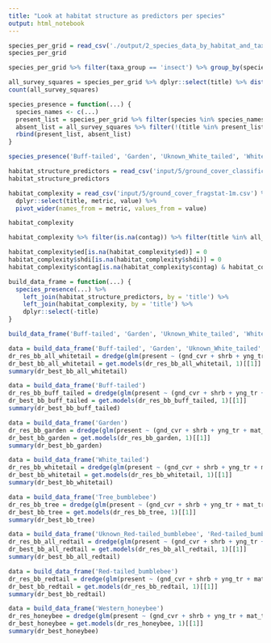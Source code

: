 ```yaml
---
title: "Look at habitat structure as predictors per species"
output: html_notebook
---
```



```r
species_per_grid = read_csv('./output/2_species_data_by_habitat_and_taxa_group.csv')
species_per_grid
```
```r
species_per_grid %>% filter(taxa_group == 'insect') %>% group_by(species) %>% summarise(survey_squares_present = n())
```

```r
all_survey_squares = species_per_grid %>% dplyr::select(title) %>% distinct() %>% filter(!is.na(title))
count(all_survey_squares)
```

```r
species_presence = function(...) {
  species_names <- c(...)
  present_list = species_per_grid %>% filter(species %in% species_names) %>% dplyr::select(title) %>% distinct() %>% mutate(present = T)
  absent_list = all_survey_squares %>% filter(!(title %in% present_list$title)) %>% distinct() %>% mutate(present = F)
  rbind(present_list, absent_list)
}

species_presence('Buff-tailed', 'Garden', 'Uknown_White_tailed', 'White_tailed', 'Tree_bumblebee')
```

```r
habitat_structure_predictors = read_csv('input/5/ground_cover_classification-1m.csv') %>% rename(gnd_cvr=herbaceous_coverage, shrb = shrub_coverage, yng_tr = young_tree_coverage, mat_tr = mature_tree_coverage, old_tr = old_tree_coverage)
habitat_structure_predictors
```

```r
habitat_complexity = read_csv('input/5/ground_cover_fragstat-1m.csv') %>% 
  dplyr::select(title, metric, value) %>%
  pivot_wider(names_from = metric, values_from = value)

habitat_complexity
```

```r
habitat_complexity %>% filter(is.na(contag)) %>% filter(title %in% all_survey_squares)
```

```r
habitat_complexity$ed[is.na(habitat_complexity$ed)] = 0
habitat_complexity$shdi[is.na(habitat_complexity$shdi)] = 0
habitat_complexity$contag[is.na(habitat_complexity$contag) & habitat_complexity$shdi == 0] = 0
```

```r
build_data_frame = function(...) {
  species_presence(...) %>% 
    left_join(habitat_structure_predictors, by = 'title') %>% 
    left_join(habitat_complexity, by = 'title') %>%
    dplyr::select(-title)
}
```


```r
build_data_frame('Buff-tailed', 'Garden', 'Uknown_White_tailed', 'White_tailed', 'Tree_bumblebee')
```

```r
data = build_data_frame('Buff-tailed', 'Garden', 'Uknown_White_tailed', 'White_tailed', 'Tree_bumblebee')
dr_res_bb_all_whitetail = dredge(glm(present ~ (gnd_cvr + shrb + yng_tr + mat_tr + old_tr)^3, binomial, data))
dr_best_bb_all_whitetail = get.models(dr_res_bb_all_whitetail, 1)[[1]]
summary(dr_best_bb_all_whitetail)
```
```r
data = build_data_frame('Buff-tailed')
dr_res_bb_buff_tailed = dredge(glm(present ~ (gnd_cvr + shrb + yng_tr + mat_tr + old_tr)^3, binomial, data))
dr_best_bb_buff_tailed = get.models(dr_res_bb_buff_tailed, 1)[[1]]
summary(dr_best_bb_buff_tailed)
```

```r
data = build_data_frame('Garden')
dr_res_bb_garden = dredge(glm(present ~ (gnd_cvr + shrb + yng_tr + mat_tr + old_tr)^3, binomial, data))
dr_best_bb_garden = get.models(dr_res_bb_garden, 1)[[1]]
summary(dr_best_bb_garden)
```

```r
data = build_data_frame('White_tailed')
dr_res_bb_whitetail = dredge(glm(present ~ (gnd_cvr + shrb + yng_tr + mat_tr + old_tr)^3, binomial, data))
dr_best_bb_whitetail = get.models(dr_res_bb_whitetail, 1)[[1]]
summary(dr_best_bb_whitetail)
```

```r
data = build_data_frame('Tree_bumblebee')
dr_res_bb_tree = dredge(glm(present ~ (gnd_cvr + shrb + yng_tr + mat_tr + old_tr)^3, binomial, data))
dr_best_bb_tree = get.models(dr_res_bb_tree, 1)[[1]]
summary(dr_best_bb_tree)
```


```r
data = build_data_frame('Uknown_Red-tailed_bumblebee', 'Red-tailed_bumblebee')
dr_res_bb_all_redtail = dredge(glm(present ~ (gnd_cvr + shrb + yng_tr + mat_tr + old_tr)^3, binomial, data))
dr_best_bb_all_redtail = get.models(dr_res_bb_all_redtail, 1)[[1]]
summary(dr_best_bb_all_redtail)
```

```r
data = build_data_frame('Red-tailed_bumblebee')
dr_res_bb_redtail = dredge(glm(present ~ (gnd_cvr + shrb + yng_tr + mat_tr + old_tr)^3, binomial, data))
dr_best_bb_redtail = get.models(dr_res_bb_redtail, 1)[[1]]
summary(dr_best_bb_redtail)
```


```r
data = build_data_frame('Western_honeybee')
dr_res_honeybee = dredge(glm(present ~ (gnd_cvr + shrb + yng_tr + mat_tr + old_tr)^3, binomial, data))
dr_best_honeybee = get.models(dr_res_honeybee, 1)[[1]]
summary(dr_best_honeybee)
```

